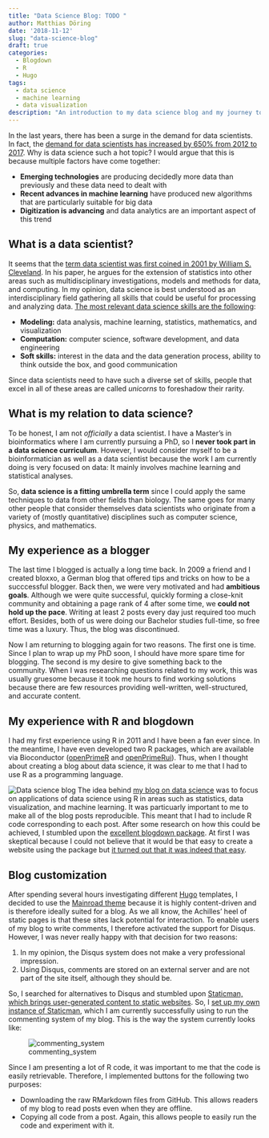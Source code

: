 ```yaml
---
title: "Data Science Blog: TODO "
author: Matthias Döring
date: '2018-11-12'
slug: "data-science-blog"
draft: true
categories:
  - Blogdown
  - R
  - Hugo
tags:
  - data science
  - machine learning
  - data visualization
description: "An introduction to my data science blog and my journey towards running a static blog using Hugo and RMarkdown."
---
```

In the last years, there has been a surge in the demand for data scientists. In fact, the [demand for data scientists has increased by 650% from 2012 to 2017](https://www.forbes.com/sites/louiscolumbus/2017/12/11/linkedins-fastest-growing-jobs-today-are-in-data-science-machine-learning/#417212a651bd). Why is data science such a hot topic? I would argue that this is because multiple factors have come together:

* **Emerging technologies** are producing decidedly more data than previously and these data need to dealt with
* **Recent advances in machine learning** have produced new algorithms that are particularly suitable for big data
* **Digitization is advancing** and data analytics are an important aspect of this trend

## What is a data scientist?

It seems that the [term data scientist was first coined in 2001 by William S. Cleveland](https://pdfs.semanticscholar.org/915c/d8e2b39eb02723553913d592b2237d4d9960.pdf). In his paper, he argues for the extension of statistics into other areas such as multidisciplinary investigations, models and methods for data, and computing. In my opinion, data science is best understood as an interdisciplinary field gathering all skills that could be useful for processing and analyzing data. [The most relevant data science skills are the following](https://towardsdatascience.com/the-most-in-demand-skills-for-data-scientists-4a4a8db896db):

* **Modeling:** data analysis, machine learning, statistics, mathematics, and visualization
* **Computation:** computer science, software development, and data engineering
* **Soft skills:** interest in the data and the data generation process, ability to think outside the box, and good communication

Since data scientists need to have such a diverse set of skills, people that excel in all of these areas are called *unicorns* to foreshadow their rarity.

## What is my relation to data science?

To be honest, I am not *officially* a data scientist. I have a Master's in bioinformatics where I am currently pursuing a PhD, so I **never took part in a data science curriculum**. However, I would consider myself to be a bioinformatician as well as a data scientist because the work I am currently doing is very focused on data: It mainly involves machine learning and statistical analyses. 

So, **data science is a fitting umbrella term** since I could apply the same techniques to data from other fields than biology. The same goes for many other people that consider themselves data scientists who originate from a variety of (mostly quantitative) disciplines such as computer science, physics, and mathematics. 

## My experience as a blogger

The last time I blogged is actually a long time back. In 2009 a friend and I created bloxxo, a German blog that offered tips and tricks on how to be a succcessful blogger. Back then, we were very motivated and had **ambitious goals**. Although we were quite successful, quickly forming a close-knit community and obtaining a page rank of 4 after some time, we **could not hold up the pace**. Writing at least 2 posts every day just required too much effort. Besides, both of us were doing our Bachelor studies full-time, so free time was a luxury. Thus, the blog was discontinued.

Now I am returning to blogging again for two reasons. The first one is time. Since I plan to wrap up my PhD soon, I should have more spare time for blogging. The second is my desire to give something back to the community. When I was researching questions related to my work, this was usually gruesome because it took me hours to find working solutions because there are few resources providing well-written, well-structured, and accurate content. 

## My experience with R and blogdown

I had my first experience using R in 2011 and I have been a fan ever since. In the meantime, I have even developed two R packages, which are available via Bioconductor ([openPrimeR](https://bioconductor.org/packages/openPrimeR) and [openPrimeRui](https://bioconductor.org/packages/openPrimeRui)). Thus, when I thought about creating a blog about data science, it was clear to me that I had to use R as a programming language.

![Data science blog](https://user-images.githubusercontent.com/25709555/48361301-8462f100-e6a1-11e8-89a7-790378295435.jpg)
The idea behind [my blog on data science](https://www.datascienceblog.net) was to focus on applications of data science using R in areas such as statistics, data visualization, and machine learning. It was particuarly important to me to make all of the blog posts reproducible. This meant that I had to include R code corresponding to each post. After some research on how this could be achieved, I stumbled upon the [excellent blogdown package](https://bookdown.org/yihui/blogdown/). At first I was skeptical because I could not believe that it would be that easy to create a website using the package but [it turned out that it was indeed that easy](https://www.datascienceblog.net/post/other/blogdown_hugo/).

## Blog customization

After spending several hours investigating different [Hugo](https://www.datascienceblog.net/tags/hugo/) templates, I decided to use the [Mainroad theme](https://themes.gohugo.io/mainroad/) because it is highly content-driven and is therefore ideally suited for a blog. As we all know, the Achilles' heel of static pages is that these sites lack potential for interaction. To enable users of my blog to write comments, I therefore activated the support for Disqus. However, I was never really happy with that decision for two reasons:

1. In my opinion, the Disqus system does not make a very professional impression.
2. Using Disqus, comments are stored on an external server and are not part of the site itself, although they should be.

So, I searched for alternatives to Disqus and stumbled upon [Staticman, which brings user-generated content to static websites](https://staticman.net/). So, I [set up my own instance of Staticman](https://www.datascienceblog.net/post/other/staticman_comments/), which I am currently successfully using to run the commenting system of my blog. This is the way the system currently looks like:

![commenting_system](https://user-images.githubusercontent.com/25709555/48361909-c6406700-e6a2-11e8-94f1-0c8101fd0091.jpg)

Since I am presenting a lot of R code, it was important to me that the code is easily retrievable. Therefore, I implemented buttons for the following two purposes:

* Downloading the raw RMarkdown files from GitHub. This allows readers of my blog to read posts even when they are offline.
* Copying all code from a post. Again, this allows people to easily run the code and experiment with it.


